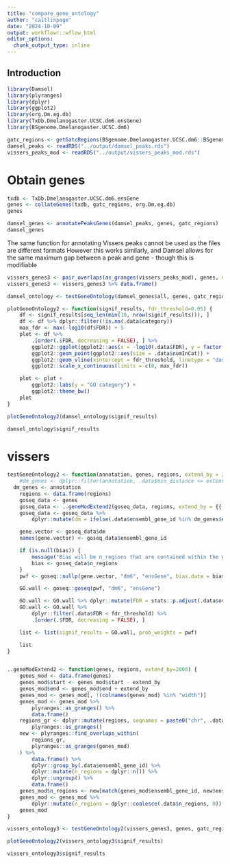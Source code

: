 ```yaml
---
title: "compare_gene_ontology"
author: "caitlinpage"
date: "2024-10-09"
output: workflowr::wflow_html
editor_options:
  chunk_output_type: inline
---
```


## Introduction
```r
library(Damsel)
library(plyranges)
library(dplyr)
library(ggplot2)
library(org.Dm.eg.db)
library(TxDb.Dmelanogaster.UCSC.dm6.ensGene)
library(BSgenome.Dmelanogaster.UCSC.dm6)
```
```r
gatc_regions <- getGatcRegions(BSgenome.Dmelanogaster.UCSC.dm6::BSgenome.Dmelanogaster.UCSC.dm6)$regions %>% data.frame()
damsel_peaks <- readRDS("../output/damsel_peaks.rds")
vissers_peaks_mod <- readRDS("../output/vissers_peaks_mod.rds")
```

# Obtain genes
```r
txdb <- TxDb.Dmelanogaster.UCSC.dm6.ensGene
genes <- collateGenes(txdb, gatc_regions, org.Dm.eg.db)
genes
```
```r
damsel_genes <- annotatePeaksGenes(damsel_peaks, genes, gatc_regions)
damsel_genes
```
The same function for annotating Vissers peaks cannot be used as the files are different formats
However this works similarly, and Damsel allows for the same maximum gap between a peak and gene - though this is modifiable
```r
vissers_genes3 <- pair_overlaps(as_granges(vissers_peaks_mod), genes, maxgap = 5000)
vissers_genes3 <- vissers_genes3 %>% data.frame()
```

```r
damsel_ontology <- testGeneOntology(damsel_genes$all, genes, gatc_regions)
```
```r
plotGeneOntology2 <- function(signif_results, fdr_threshold=0.05) {
    df <- signif_results[seq_len(min(10, nrow(signif_results))), ]
    df <- df %>% dplyr::filter(!is.na(.data$category))
    max_fdr <- max(-log10(df$FDR)) + 5
    plot <- df %>%
        .[order(.$FDR, decreasing = FALSE), ] %>%
        ggplot2::ggplot(ggplot2::aes(x = -log10(.data$FDR), y = factor(.data$term, levels = .data$term), colour = .data$ontology)) +
        ggplot2::geom_point(ggplot2::aes(size = .data$numInCat)) +
        ggplot2::geom_vline(xintercept = fdr_threshold, linetype = "dashed") +
        ggplot2::scale_x_continuous(limits = c(0, max_fdr))

    plot <- plot +
        ggplot2::labs(y = "GO category") +
        ggplot2::theme_bw()
    plot
}
```

```r
plotGeneOntology2(damsel_ontology$signif_results) 
```
```r
damsel_ontology$signif_results
```

# vissers
```r
testGeneOntology2 <- function(annotation, genes, regions, extend_by = 2000, fdr_threshold = 0.05, bias = NULL) {
    #dm_genes <- dplyr::filter(annotation, .data$min_distance <= extend_by)
  dm_genes <- annotation
    regions <- data.frame(regions)
    goseq_data <- genes
    goseq_data <- ..geneModExtend2(goseq_data, regions, extend_by = {{ extend_by }})
    goseq_data <- goseq_data %>%
        dplyr::mutate(dm = ifelse(.data$ensembl_gene_id %in% dm_genes$ensembl_gene_id, 1, 0))

    gene.vector <- goseq_data$dm
    names(gene.vector) <- goseq_data$ensembl_gene_id

    if (is.null(bias)) {
        message("Bias will be n_regions that are contained within the gene length")
        bias <- goseq_data$n_regions
    }
    pwf <- goseq::nullp(gene.vector, "dm6", "ensGene", bias.data = bias)

    GO.wall <- goseq::goseq(pwf, "dm6", "ensGene")

    GO.wall <- GO.wall %>% dplyr::mutate(FDR = stats::p.adjust(.data$over_represented_pvalue, method = "BH"))
    GO.wall <- GO.wall %>%
        dplyr::filter(.data$FDR < fdr_threshold) %>%
        .[order(.$FDR, decreasing = FALSE), ]

    list <- list(signif_results = GO.wall, prob_weights = pwf)

    list
}


..geneModExtend2 <- function(genes, regions, extend_by=2000) {
    genes_mod <- data.frame(genes)
    genes_mod$start <- genes_mod$start - extend_by
    genes_mod$end <- genes_mod$end + extend_by
    genes_mod <- genes_mod[, !(colnames(genes_mod) %in% "width")]
    genes_mod <- genes_mod %>%
        plyranges::as_granges() %>%
        data.frame()
    regions_gr <- dplyr::mutate(regions, seqnames = paste0("chr", .data$seqnames)) %>%
        plyranges::as_granges()
    new <- plyranges::find_overlaps_within(
        regions_gr,
        plyranges::as_granges(genes_mod)
    ) %>%
        data.frame() %>%
        dplyr::group_by(.data$ensembl_gene_id) %>%
        dplyr::mutate(n_regions = dplyr::n()) %>%
        dplyr::ungroup() %>%
        data.frame()
    genes_mod$n_regions <- new[match(genes_mod$ensembl_gene_id, new$ensembl_gene_id), "n_regions"]
    genes_mod <- genes_mod %>%
        dplyr::mutate(n_regions = dplyr::coalesce(.data$n_regions, 0))
    genes_mod
}
```

```r
vissers_ontology3 <- testGeneOntology2(vissers_genes3, genes, gatc_regions)
```

```r
plotGeneOntology2(vissers_ontology3$signif_results)
```

```r
vissers_ontology3$signif_results
```



